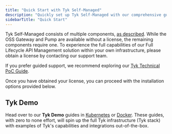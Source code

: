 ```yaml
---
title: "Quick Start with Tyk Self-Managed"
description: "Quickly set up Tyk Self-Managed with our comprehensive guide, including installation options and demo environments."
sidebarTitle: "Quick Start"
---
```



Tyk Self-Managed consists of multiple components, [as described](/docs3/tyk-self-managed). While the OSS Gateway and Pump are available without a license, the remaining components require one. To experience the full capabilities of our Full Lifecycle API Management solution within your own infrastructure, please obtain a license by contacting our support team.

<ButtonLeft href="https://tyk.io/contact/" color="green" content="Contact us" />

If you prefer guided support, we recommend exploring our [Tyk Technical PoC Guide](https://tyk.io/customer-engineering/poc/technical-guide/).

Once you have obtained your license, you can proceed with the installation options provided below.

## Tyk Demo 

Head over to our **Tyk Demo** guides in [Kubernetes](/docs3/deployment-and-operations/tyk-self-managed/tyk-demos-and-pocs/overview#kubernetes-demo) or [Docker](/docs3/deployment-and-operations/tyk-self-managed/tyk-demos-and-pocs/overview#docker-demo). These guides, with zero to none effort, will spin up the full Tyk infrastructure (Tyk stack) with examples of Tyk's capabilities and integrations out-of-the-box.

